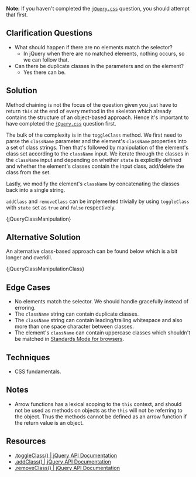 

**Note:** If you haven't completed the [`jQuery.css`](/questions/javascript/jquery-css) question, you should attempt that first.

## Clarification Questions

- What should happen if there are no elements match the selector?
  - In jQuery when there are no matched elements, nothing occurs, so we can follow that.
- Can there be duplicate classes in the parameters and on the element?
  - Yes there can be.

## Solution

Method chaining is not the focus of the question given you just have to return `this` at the end of every method in the skeleton which already contains the structure of an object-based approach. Hence it's important to have completed the [`jQuery.css`](/questions/javascript/jquery-css) question first.

The bulk of the complexity is in the `toggleClass` method. We first need to parse the `className` parameter and the element's `className` properties into a set of class strings. Then that's followed by manipulation of the element's class set according to the `className` input. We iterate through the classes in the `className` input and depending on whether `state` is explicitly defined and whether the element's classes contain the input class, add/delete the class from the set.

Lastly, we modify the element's `className` by concatenating the classes back into a single string.

`addClass` and `removeClass` can be implemented trivially by using `toggleClass` with `state` set as `true` and `false` respectively.

<MDXCodeBlock>{jQueryClassManipulation}</MDXCodeBlock>

## Alternative Solution

An alternative class-based approach can be found below which is a bit longer and overkill.

<MDXCodeBlock>{jQueryClassManipulationClass}</MDXCodeBlock>

## Edge Cases

- No elements match the selector. We should handle gracefully instead of erroring.
- The `className` string can contain duplicate classes.
- The `className` string can contain leading/trailing whitespace and also more than one space character between classes.
- The element's `className` can contain uppercase classes which shouldn't be matched in [Standards Mode for browsers](https://developer.mozilla.org/en-US/docs/Web/HTML/Quirks_Mode_and_Standards_Mode).

## Techniques

- CSS fundamentals.

## Notes

- Arrow functions has a lexical scoping to the `this` context, and should not be used as methods on objects as the `this` will not be referring to the object. Thus the methods cannot be defined as an arrow function if the return value is an object.

## Resources

- [.toggleClass() | jQuery API Documentation](https://api.jquery.com/toggleClass/)
- [.addClass() | jQuery API Documentation](https://api.jquery.com/addClass/)
- [.removeClass() | jQuery API Documentation](https://api.jquery.com/removeClass/)
